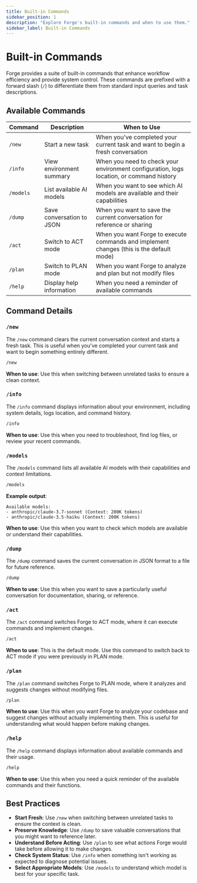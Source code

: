 ```yaml
---
title: Built-in Commands
sidebar_position: 1
description: "Explore Forge's built-in commands and when to use them."
sidebar_label: Built-in Commands
---
```


# Built-in Commands

Forge provides a suite of built-in commands that enhance workflow efficiency and provide system control. These commands are prefixed with a forward slash (`/`) to differentiate them from standard input queries and task descriptions.

## Available Commands

| Command | Description | When to Use |
|---------|-------------|------------|
| `/new` | Start a new task | When you've completed your current task and want to begin a fresh conversation |
| `/info` | View environment summary | When you need to check your environment configuration, logs location, or command history |
| `/models` | List available AI models | When you want to see which AI models are available and their capabilities |
| `/dump` | Save conversation to JSON | When you want to save the current conversation for reference or sharing |
| `/act` | Switch to ACT mode | When you want Forge to execute commands and implement changes (this is the default mode) |
| `/plan` | Switch to PLAN mode | When you want Forge to analyze and plan but not modify files |
| `/help` | Display help information | When you need a reminder of available commands |

## Command Details

### `/new`

The `/new` command clears the current conversation context and starts a fresh task. This is useful when you've completed your current task and want to begin something entirely different.

```bash
/new
```

**When to use**: Use this when switching between unrelated tasks to ensure a clean context.

### `/info`

The `/info` command displays information about your environment, including system details, logs location, and command history.

```bash
/info
```

**When to use**: Use this when you need to troubleshoot, find log files, or review your recent commands.

### `/models`

The `/models` command lists all available AI models with their capabilities and context limitations.

```bash
/models
```

**Example output**:
```
Available models:
- anthropic/claude-3.7-sonnet (Context: 200K tokens)
- anthropic/claude-3.5-haiku (Context: 200K tokens)
```

**When to use**: Use this when you want to check which models are available or understand their capabilities.

### `/dump`

The `/dump` command saves the current conversation in JSON format to a file for future reference.

```bash
/dump
```

**When to use**: Use this when you want to save a particularly useful conversation for documentation, sharing, or reference.

### `/act`

The `/act` command switches Forge to ACT mode, where it can execute commands and implement changes.

```bash
/act
```

**When to use**: This is the default mode. Use this command to switch back to ACT mode if you were previously in PLAN mode.

### `/plan`

The `/plan` command switches Forge to PLAN mode, where it analyzes and suggests changes without modifying files.

```bash
/plan
```

**When to use**: Use this when you want Forge to analyze your codebase and suggest changes without actually implementing them. This is useful for understanding what would happen before making changes.

### `/help`

The `/help` command displays information about available commands and their usage.

```bash
/help
```

**When to use**: Use this when you need a quick reminder of the available commands and their functions.

## Best Practices

- **Start Fresh**: Use `/new` when switching between unrelated tasks to ensure the context is clean.
- **Preserve Knowledge**: Use `/dump` to save valuable conversations that you might want to reference later.
- **Understand Before Acting**: Use `/plan` to see what actions Forge would take before allowing it to make changes.
- **Check System Status**: Use `/info` when something isn't working as expected to diagnose potential issues.
- **Select Appropriate Models**: Use `/models` to understand which model is best for your specific task.

<!-- Note: This page focuses on built-in commands that enhance your interaction with Forge. For information about operating modes, see the Operation Modes section. -->